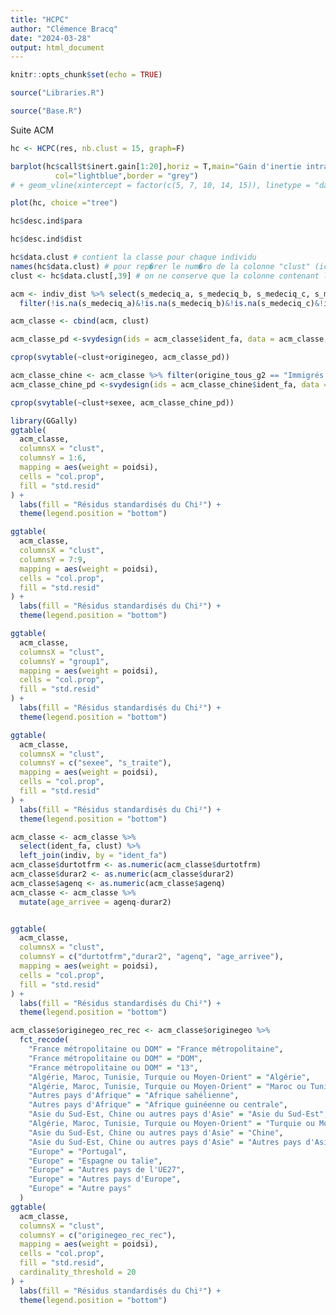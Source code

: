 ---
title: "HCPC"
author: "Clémence Bracq"
date: "2024-03-28"
output: html_document
---

```{r setup, include=FALSE}
knitr::opts_chunk$set(echo = TRUE)
```

```{r libraries, include=FALSE}
source("Libraries.R")
```

```{r bases, include=FALSE}
source("Base.R")
```

Suite ACM

```{r}
hc <- HCPC(res, nb.clust = 15, graph=F)
```


```{r}
barplot(hc$call$t$inert.gain[1:20],horiz = T,main="Gain d'inertie intra sur les 20 dernières agrégations ",
          col="lightblue",border = "grey")
# + geom_vline(xintercept = factor(c(5, 7, 10, 14, 15)), linetype = "dashed", color = "black")
```

```{r}
plot(hc, choice ="tree")

```

```{r}
hc$desc.ind$para
```

```{r}
hc$desc.ind$dist
```

```{r}
hc$data.clust # contient la classe pour chaque individu
names(hc$data.clust) # pour rep�rer le num�ro de la colonne "clust" (ici : 12)
clust <- hc$data.clust[,39] # on ne conserve que la colonne contenant les classes

acm <- indiv_dist %>% select(s_medeciq_a, s_medeciq_b, s_medeciq_c, s_medeciq_e, s_medeciq_f, s_medeciq_g, s_etat_rec, s_ren_queren_spe, s_ren_queren_gen, s_ren_queren_dent, s_ren_queren_medoc, s_ren_queren_lun, s_ren_queren_analyses, s_ren_queren_imagerie,  s_rec_ren_gen, s_rec_ren_spe, s_renonc_acm, s_medeciq_acm, s_ren_pqren_cout, s_ren_pqren_attente, s_ren_pqren_qui, s_ren_pqren_papier, s_ren_pqren_peur, s_ren_pqren_tps_loin,l_immi, group1, origine_tous_g2, sexee, csnq_ego, s_secuq, s_secuq_refus, dureeorigine,  s_traite, s_traite_peau,  s_maladi, s_limite, agenq, imc,ident_fa, poidsi) %>% data.frame() %>% 
  filter(!is.na(s_medeciq_a)&!is.na(s_medeciq_b)&!is.na(s_medeciq_c)&!is.na(s_medeciq_e)&!is.na(s_medeciq_f))

acm_classe <- cbind(acm, clust)
```

```{r}
acm_classe_pd <-svydesign(ids = acm_classe$ident_fa, data = acm_classe, weights = acm_classe$poidsi)

cprop(svytable(~clust+originegeo, acm_classe_pd))
```
```{r}
acm_classe_chine <- acm_classe %>% filter(origine_tous_g2 == "Immigrés de Chine")
acm_classe_chine_pd <-svydesign(ids = acm_classe_chine$ident_fa, data = acm_classe_chine, weights = acm_classe_chine$poidsi)

cprop(svytable(~clust+sexee, acm_classe_chine_pd))

```


```{r}
library(GGally)
ggtable(
  acm_classe, 
  columnsX = "clust", 
  columnsY = 1:6,
  mapping = aes(weight = poidsi),
  cells = "col.prop",
  fill = "std.resid"
) + 
  labs(fill = "Résidus standardisés du Chi²") +
  theme(legend.position = "bottom")
```

```{r}
ggtable(
  acm_classe, 
  columnsX = "clust", 
  columnsY = 7:9,
  mapping = aes(weight = poidsi),
  cells = "col.prop",
  fill = "std.resid"
) + 
  labs(fill = "Résidus standardisés du Chi²") +
  theme(legend.position = "bottom")
```

```{r}
ggtable(
  acm_classe, 
  columnsX = "clust", 
  columnsY = "group1",
  mapping = aes(weight = poidsi),
  cells = "col.prop",
  fill = "std.resid"
) + 
  labs(fill = "Résidus standardisés du Chi²") +
  theme(legend.position = "bottom")
```

```{r}
ggtable(
  acm_classe, 
  columnsX = "clust", 
  columnsY = c("sexee", "s_traite"),
  mapping = aes(weight = poidsi),
  cells = "col.prop",
  fill = "std.resid"
) + 
  labs(fill = "Résidus standardisés du Chi²") +
  theme(legend.position = "bottom")
```

```{r}
acm_classe <- acm_classe %>% 
  select(ident_fa, clust) %>% 
  left_join(indiv, by = "ident_fa")
acm_classe$durtotfrm <- as.numeric(acm_classe$durtotfrm)
acm_classe$durar2 <- as.numeric(acm_classe$durar2)
acm_classe$agenq <- as.numeric(acm_classe$agenq)
acm_classe <- acm_classe %>% 
  mutate(age_arrivee = agenq-durar2)


ggtable(
  acm_classe, 
  columnsX = "clust", 
  columnsY = c("durtotfrm","durar2", "agenq", "age_arrivee"),
  mapping = aes(weight = poidsi),
  cells = "col.prop",
  fill = "std.resid"
) + 
  labs(fill = "Résidus standardisés du Chi²") +
  theme(legend.position = "bottom")
```
```{r}
acm_classe$originegeo_rec_rec <- acm_classe$originegeo %>%
  fct_recode(
    "France métropolitaine ou DOM" = "France métropolitaine",
    "France métropolitaine ou DOM" = "DOM",
    "France métropolitaine ou DOM" = "13",
    "Algérie, Maroc, Tunisie, Turquie ou Moyen-Orient" = "Algérie",
    "Algérie, Maroc, Tunisie, Turquie ou Moyen-Orient" = "Maroc ou Tunisie",
    "Autres pays d'Afrique" = "Afrique sahélienne",
    "Autres pays d'Afrique" = "Afrique guinéenne ou centrale",
    "Asie du Sud-Est, Chine ou autres pays d'Asie" = "Asie du Sud-Est",
    "Algérie, Maroc, Tunisie, Turquie ou Moyen-Orient" = "Turquie ou Moyen-Orient",
    "Asie du Sud-Est, Chine ou autres pays d'Asie" = "Chine",
    "Asie du Sud-Est, Chine ou autres pays d'Asie" = "Autres pays d'Asie",
    "Europe" = "Portugal",
    "Europe" = "Espagne ou talie",
    "Europe" = "Autres pays de l'UE27",
    "Europe" = "Autres pays d'Europe",
    "Europe" = "Autre pays"
  )
ggtable(
  acm_classe, 
  columnsX = "clust", 
  columnsY = c("originegeo_rec_rec"),
  mapping = aes(weight = poidsi),
  cells = "col.prop",
  fill = "std.resid",
  cardinality_threshold = 20
) + 
  labs(fill = "Résidus standardisés du Chi²") +
  theme(legend.position = "bottom")
```


